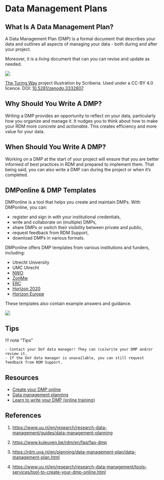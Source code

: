 # Data Management Plans {.unnumbered}

## What Is A Data Management Plan?

A Data Management Plan (DMP) is a formal document that describes your data and outlines all aspects of managing your data - both during and after your project.

Moreover, it is a _living_ document that can you can revise and update as needed.

![](images/data-management-plan.jpg)

<figcaption><a href="https://the-turing-way.netlify.app/">The Turing Way</a> project illustration by Scriberia. Used under a CC-BY 4.0 licence. DOI: <a href="https://doi.org/10.5281/zenodo.3332807">10.5281/zenodo.3332807</a>.</figcaption>

## Why Should You Write A DMP?

Writing a DMP provides an opportunity to reflect on your data, particularly how you organize and manage it. It nudges you to think about how to make your RDM more _concrete_ and _actionable_. This creates efficiency and more value for your data.

## When Should You Write A DMP?

Working on a DMP at the start of your project will ensure that you are better informed of best practices in RDM and prepared to implement them. That being said, you can also write a DMP can during the project or when it's completed.

## DMPonline & DMP Templates

DMPonline is a tool that helps you create and maintain DMPs. With DMPonline, you can:

- register and sign in with your institutional credentials,
- write and collaborate on (multiple) DMPs,
- share DMPs or switch their visibility between private and public,
- request feedback from RDM Support,
- download DMPs in various formats.

DMPonline offers DMP templates from various institutions and funders, including:

- Utrecht University
- UMC Utrecht
- [NWO](https://dmponline.dcc.ac.uk/template_export/1753695087.pdf)
- [ZonMw](https://dmponline.dcc.ac.uk/template_export/1461074155.pdf)
- [ERC](https://dmponline.dcc.ac.uk/template_export/2088403152.pdf)
- [Horizon 2020](https://dmponline.dcc.ac.uk/template_export/1612436782.pdf)
- [Horizon Europe](https://dmponline.dcc.ac.uk/template_export/5992485.pdf)

These templates also contain example answers and guidance.

![](images/uu-dmp-template.JPG)

## Tips

!!! note "Tips"

    - Contact your DoY data manager! They can (co)write your DMP and/or review it.
    - If the DoY data manager is unavailable, you can still request feedback from RDM Support.

## Resources

- [Create your DMP online](https://www.uu.nl/en/research/research-data-management/tools-services/tool-to-create-your-dmp-online)
- [Data management planning](https://www.uu.nl/en/research/research-data-management/guides/data-management-planning)
- [Learn to write your DMP (online training)](https://www.uu.nl/en/research/research-data-management/training-workshops/online-training-learn-to-write-your-dmp) 

## References

1. [https://www.uu.nl/en/research/research-data-management/guides/data-management-planning](https://www.uu.nl/en/research/research-data-management/guides/data-management-planning)

2. [https://www.kuleuven.be/rdm/en/faq/faq-dmp](https://www.kuleuven.be/rdm/en/faq/faq-dmp)

3. [https://rdm.uva.nl/en/planning/data-management-plan/data-management-plan.html](https://rdm.uva.nl/en/planning/data-management-plan/data-management-plan.html)

4. [https://www.uu.nl/en/research/research-data-management/tools-services/tool-to-create-your-dmp-online.html](https://www.uu.nl/en/research/research-data-management/tools-services/tool-to-create-your-dmp-online.html)
